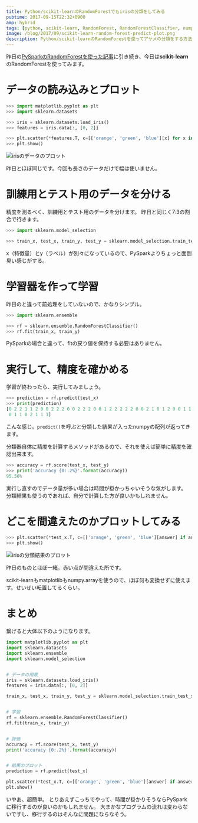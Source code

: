 ```yaml
---
title: Python/scikit-learnのRandomForestでもirisの分類をしてみる
pubtime: 2017-09-15T22:32+0900
amp: hybrid
tags: [python, scikit-learn, RandomForest, RandomForestClassifier, numpy, matplotlib]
image: /blog/2017/09/scikit-learn-random-forest-predict-plot.png
description: Python/scikit-learnのRandomForestを使ってアヤメの分類をする方法です。かなりシンプルに実装出来るようです。
---
```


昨日の[PySparkのRandomForestを使った記事](/blog/2017/09/python-pyspark-random-forest-classifier-with-numpy.html)に引き続き、今日は**scikit-learn**のRandomForestを使ってみます。

# データの読み込みとプロット
``` python
>>> import matplotlib.pyplot as plt
>>> import sklearn.datasets

>>> iris = sklearn.datasets.load_iris()
>>> features = iris.data[:, [0, 2]]

>>> plt.scatter(*features.T, c=[['orange', 'green', 'blue'][x] for x in iris.target])
>>> plt.show()
```

![irisのデータのプロット](/blog/2017/09/pyspark-randomforest-raw-plot.png "366x252")

昨日とほぼ同じです。今回も長さのデータだけで幅は使いません。

# 訓練用とテスト用のデータを分ける
精度を測るべく、訓練用とテスト用のデータを分けます。
昨日と同じく7:3の割合で行きます。

``` python
>>> import sklearn.model_selection

>>> train_x, test_x, train_y, test_y = sklearn.model_selection.train_test_split(features, iris.target, test_size=0.3)
```

x（特徴量）とy（ラベル）が別々になっているので、PySparkよりちょっと面倒臭い感じがする。

# 学習器を作って学習
昨日のと違って前処理をしていないので、かなりシンプル。

``` python
>>> import sklearn.ensemble

>>> rf = sklearn.ensemble.RandomForestClassifier()
>>> rf.fit(train_x, train_y)
```

PySparkの場合と違って、fitの戻り値を保持する必要はありません。

# 実行して、精度を確かめる
学習が終わったら、実行してみましょう。

``` python
>>> prediction = rf.predict(test_x)
>>> print(prediction)
[0 2 2 1 1 2 0 0 2 2 2 0 0 2 2 2 0 0 1 2 2 2 2 2 0 0 2 1 0 1 2 0 0 1 1 1 0
 0 1 1 0 2 1 1 1]
```
こんな感じ。`predict()`を呼ぶと分類した結果が入ったnumpyの配列が返ってきます。

分類器自体に精度を計算するメソッドがあるので、それを使えば簡単に精度を確認出来ます。
``` python
>>> accuracy = rf.score(test_x, test_y)
>>> print('accuracy {0:.2%}'.format(accuracy))
95.56%
```

実行し直すのでデータ量が多い場合は時間が掛かっちゃいそうな気がします。
分類結果も使うのであれば、自分で計算した方が良いかもしれません。

# どこを間違えたのかプロットしてみる
``` python
>>> plt.scatter(*test_x.T, c=[['orange', 'green', 'blue'][answer] if answer == predict else 'red' for answer, predict in zip(test_y, prediction)])
>>> plt.show()
```

![irisの分類結果のプロット](/blog/2017/09/scikit-learn-random-forest-predict-plot.png "366x252")

昨日のものとほぼ一緒。赤い点が間違えた所です。

scikit-learnもmatplotlibもnumpy.arrayを使うので、ほぼ何も変換せずに使えます。せいぜい転置してるくらい。

# まとめ
繋げると大体以下のようになります。

``` python
import matplotlib.pyplot as plt
import sklearn.datasets
import sklearn.ensemble
import sklearn.model_selection


# データの用意
iris = sklearn.datasets.load_iris()
features = iris.data[:, [0, 2]]

train_x, test_x, train_y, test_y = sklearn.model_selection.train_test_split(features, iris.target, test_size=0.3)


# 学習
rf = sklearn.ensemble.RandomForestClassifier()
rf.fit(train_x, train_y)


# 評価
accuracy = rf.score(test_x, test_y)
print('accuracy {0:.2%}'.format(accuracy))


# 結果のプロット
prediction = rf.predict(test_x)

plt.scatter(*test_x.T, c=[['orange', 'green', 'blue'][answer] if answer == predict else 'red' for answer, predict in zip(test_y, prediction)])
plt.show()
```

いやあ、超簡単。
とりあえずこっちでやって、時間が掛かりそうならPySparkに移行するのが良いのかもしれません。
大まかなプログラムの流れは変わらないですし、移行するのはそんなに問題にならなそう。
